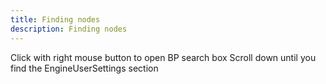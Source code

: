 ```yaml
---
title: Finding nodes
description: Finding nodes
---
```



<Steps>
  <Step>
    Click with right mouse button to open BP search box
  </Step>
  <Step>
    Scroll down until you find the EngineUserSettings section
  </Step>
  <Step>
    <ImageZoom src="/img/searchbox.png" width={340} height={0} />
  </Step>
</Steps>